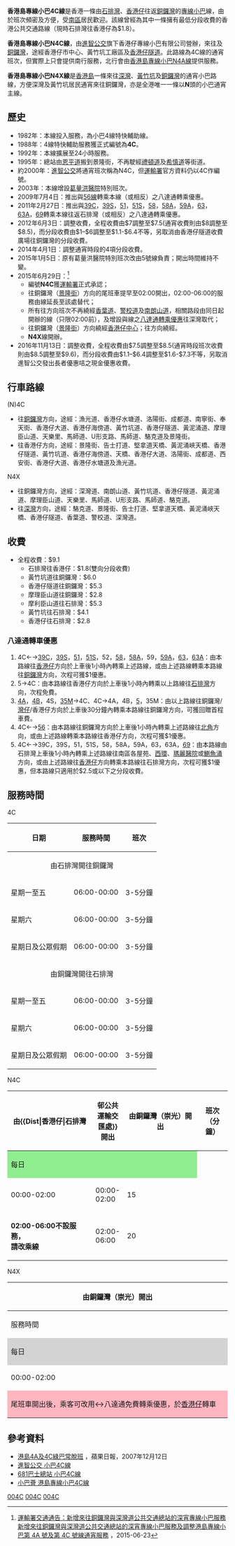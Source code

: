 {{公共汽車路線基礎資訊
|路線名稱=專線小巴4C線
|外文名稱=
|代表圖像= LU77 Hong Kong Island 4C(Right side) 30-06-2019.jpg
|代表圖像二= VU5637 Hong Kong Island 4C 06-04-2019.jpg
|經營者=進智公交
|所屬車廠=
|路線用車=[[豐田Coaster|豐田Coaster]]<br>第四代[[三菱Fuso_Rosa|三菱Fuso Rosa]]
|起點站=[[石排灣邨公共運輸交匯處|香港仔（石排灣）]]
|途經地點=[[香港仔|香港仔]][[南寧街小巴總站|南寧街小巴總站]]、<br> [[香港仔隧道|香港仔隧道]] 
|終點站=[[銅鑼灣|銅鑼灣]]（[[景隆街|景隆街]]）
|路線性質=
|全程行駛里程=
|全程行車時間=
|單程行車時間=18分鐘
|服務時間=
|起點站服務時間=06:00-02:00
|終點站服務時間=24小時服務
|班次頻率=3-5分鐘
|全程收費=$9.1
|分段收費站點=
|去程分段收費站點=石排灣往香港仔中心：$1.8<br>香港仔工業學校往銅鑼灣：$6.0<br>過香港仔隧道後往銅鑼灣：$2.8
|回程分段收費站點=過香港仔隧道後往石排灣：$4.1<br>金豐大廈往石排灣$2.8
|服務時間以外替代路線=[[香港島專線小巴N4A線|香港島專線小巴N4A線]]（北行方向）
|主要競爭交通=[[新巴38線|新巴38線]]<br>[[新巴42線|新巴42線]]<br>[[城巴72線|城巴72線]]<br>（香港仔與銅鑼灣之間）<br>[[城巴76線|城巴76線]]<br>（石排灣與銅鑼灣之間）
|備註=
|走線圖=GM4A4CRtMap.png
|走線圖說明=此線及4A線的走線圖，當中藍線表示只有4A線駛經
}}
{{公共汽車路線基礎資訊
|路線名稱=專線小巴N4X線
|外文名稱=
|代表圖像=HKIMinibusN4X LK3061.jpg
|代表圖像二=
|經營者=進智公交
|所屬車廠=
|路線用車=[[豐田Coaster|豐田Coaster]]<br>第四代[[三菱Fuso_Rosa|三菱Fuso Rosa]]
|起點站=[[銅鑼灣|銅鑼灣]]（[[駱克道|駱克道]]）
|途經地點=[[黃竹坑|黃竹坑]] 
|終點站=[[深灣公共運輸交匯處|深灣]]
|路線性質=
|全程行駛里程=
|全程行車時間=
|單程行車時間=
|起點站服務時間=00:00-02:00
|終點站服務時間=
|班次頻率=30分鐘一班
|全程收費=$10.5
|分段收費站點=
|去程分段收費站點=
|回程分段收費站點=
|服務時間以外替代路線=[[城巴72A線|城巴72A線]]
|主要競爭交通=
|備註=
|走線圖=
|走線圖說明=
}}
'''香港島專線小巴4C線'''是香港一條由[[石排灣_(香港仔)|石排灣]]、[[香港仔|香港仔]]往返[[銅鑼灣|銅鑼灣]]的[[專線小巴|專線小巴]]線，由於班次頻密及方便，受[[南區_(香港)|南區]]居民歡迎。該線曾經為其中一條擁有最低分段收費的香港公共交通路線（現時石排灣往香港仔為$1.8）。

'''香港島專線小巴N4C線'''，由[[進智公交|進智公交]]旗下香港仔專線小巴有限公司營辦，來往{{Dist|香港仔|石排灣||邨公共運輸交匯處}}及[[銅鑼灣|銅鑼灣]]，途經香港仔市中心、黃竹坑工廠區及[[香港仔隧道|香港仔隧道]]。此路線為4C線的通宵班次，但實際上只會提供南行服務，北行會由[[香港島專線小巴N4A線|香港島專線小巴N4A線]]提供服務。

'''香港島專線小巴N4X線'''是[[香港島|香港島]]一條來往[[深灣|深灣]]、[[黃竹坑|黃竹坑]]及[[銅鑼灣|銅鑼灣]]的通宵小巴路線，方便深灣及黃竹坑居民通宵來往銅鑼灣，亦是全港唯一一條以'''N'''頭的小巴通宵主線。

==歷史==
*1982年：本線投入服務，為小巴4線特快輔助線。
*1988年：4線特快輔助服務獲正式編號為'''4C'''。
*1992年：本線擴展至24小時服務。
*1995年：總站由[[恩平道|恩平道]]搬到景隆街，不再駛經[[禮頓道|禮頓道]]及[[希慎道|希慎道]]等街道。
*約2000年：[[進智公交|進智公交]]將通宵班次稱為N4C，但[[運輸署|運輸署]]官方資料仍以4C作編號。
*2003年：本線增設[[葛量洪醫院|葛量洪醫院]]特別班次。
*2009年7月4日：推出與[[香港島專線小巴56線|56線]]轉乘本線（或相反）之八達通轉乘優惠。
*2011年2月27日：推出與[[香港島專線小巴39C線|39C]]，[[香港島專線小巴39S線|39S]]，[[香港島專線小巴51線|51]]，[[香港島專線小巴51S線|51S]]，[[香港島專線小巴58線|58]]，[[香港島專線小巴58A線|58A]]，[[香港島專線小巴59A線|59A]]，[[香港島專線小巴63線|63]]，[[香港島專線小巴63A線|63A]]，[[香港島專線小巴69線|69]]轉乘本線往返石排灣（或相反）之八達通轉乘優惠。
*2012年6月3日：調整收費，全程收費由$7調整至$7.5(通宵收費則由$8調整至$8.5)，而分段收費由$1–$6調整至$1.1-$6.4不等，另取消由香港仔隧道收費廣場往銅鑼灣的分段收費。
*2014年4月1日：調整通宵時段的4項分段收費。
*2015年1月5日：原有葛量洪醫院特別班次改由5號線負責；開出時間維持不變。
*2015年6月29日：<ref>[http://www.td.gov.hk/filemanager/tc/content_13/TOU/2015/ta%20chi.pdf 運輸署交通通告：新增來往銅鑼灣與深灣道公共交通總站的深宵專線小巴服務 新增來往銅鑼灣與深灣道公共交通總站的深宵專線小巴服務及調整港島專線小巴第 4A 號及第 4C 號線通宵服務] {{Wayback|url=http://www.td.gov.hk/filemanager/tc/content_13/TOU/2015/ta%20chi.pdf |date=20210117001129 }}，2015-06-23</ref>
** 編號'''N4C'''獲[[運輸署|運輸署]]正式承認；
** 往銅鑼灣（[[景隆街|景隆街]]）方向的尾班車提早至02:00開出，02:00-06:00的服務由{{HKGMB|N4A}}線延長至該處替代；
** 所有往{{Dist|香港仔|石排灣||邨公共運輸交匯處}}方向班次不再繞經[[香葉道|香葉道]]、[[警校道|警校道]]及[[南朗山道|南朗山道]]，相關路段由同日起開辦的{{HKGMB|N4X}}線（只限02:00前），及增設與{{HKGMB|N59A}}線之[[八達通轉乘優惠|八達通轉乘優惠]]往深灣取代；
** 往銅鑼灣（[[景隆街|景隆街]]）方向繞經[[香港仔中心|香港仔中心]]；往{{Dist|香港仔|石排灣||邨公共運輸交匯處}}方向繞經{{bt|香港仔|西安街}}。
**'''N4X'''線開辦。
*2016年11月13日：調整收費，全程收費由$7.5調整至$8.5(通宵時段班次收費則由$8.5調整至$9.6)，而分段收費由$1.1–$6.4調整至$1.6-$7.3不等，另取消進智公交發出長者優惠咭之現金優惠收費。

==行車路線==
;(N)4C
*往[[銅鑼灣|銅鑼灣]]方向，途經：漁光道、香港仔水塘道、洛陽街、成都道、南寧街、奉天街、香港仔大道、香港仔海傍道、黃竹坑道、香港仔隧道、黃泥涌道、摩理臣山道、天樂里、馬師道、U形支路、馬師道、駱克道及景隆街。
*往香港仔方向，途經：景隆街、告士打道、堅拿道天橋、黃泥涌峽天橋、香港仔隧道、黃竹坑道、香港仔海傍道、天橋、香港仔大道、洛陽街、成都道、西安街、香港仔大道、香港仔水塘道及漁光道。
;N4X
*往銅鑼灣方向，途經：深灣道、南朗山道、黃竹坑道、香港仔隧道、黃泥涌道、摩理臣山道、天樂里、馬師道、U形支路、馬師道、駱克道。
*往[[深灣|深灣]]方向，途經：駱克道、景隆街、告士打道、堅拿道天橋、黃泥涌峽天橋、香港仔隧道、香葉道、警校道、深灣道。

==收費==
*全程收費：$9.1
**石排灣往香港仔：$1.8(雙向分段收費)
**黃竹坑道往銅鑼灣：$6.0
**香港仔隧道往銅鑼灣：$5.3
**摩理臣山道往銅鑼灣：$2.8
**摩利臣山道往石排灣：$5.3
**黃竹坑往石排灣：$4.1
**香港仔往石排灣：$2.8
{{fare-remarks|GMBSection1|fcs=Y}}

===八達通轉車優惠===
#4C←→[[香港島專線小巴39C線|39C]]，[[香港島專線小巴39S線|39S]]，[[香港島專線小巴51線|51]]，[[香港島專線小巴51S線|51S]]，52，[[香港島專線小巴58線|58]]，[[香港島專線小巴58A線|58A]]，59，[[香港島專線小巴59A線|59A]]，[[香港島專線小巴63線|63]]，[[香港島專線小巴63A線|63A]]：由本路線往[[香港仔|香港仔]]方向於上車後1小時內轉乘上述路線，或由上述路線轉乘本路線往[[銅鑼灣|銅鑼灣]]方向，次程可獲$1優惠。 
#5→4C：由本路線往香港仔方向於上車後1小時內轉乘以上路線往[[石排灣_(香港仔)|石排灣]]方向，次程免費。
#[[香港島專線小巴4A線|4A]]，[[香港島專線小巴4B線|4B]]，4S，[[香港島專線小巴35M線|35M]]→4C、4C→4A，4B，[[香港島專線小巴5號線|5]]，35M：由以上路線往銅鑼灣/[[灣仔|灣仔]]/香港仔方向於上車後30分鐘內轉乘本路線往銅鑼灣方向，可獲回贈首程車費。
#4C←→[[香港島專線小巴56線|56]]：由本路線往銅鑼灣方向於上車後1小時內轉乘上述路線往[[北角|北角]]方向，或由上述路線轉乘本路線往香港仔方向，次程可獲$1優惠。
#4C←→39C，39S，51，51S，58，58A，59A，63，63A，[[香港島專線小巴69線|69]]：由本路線由石排灣上車後1小時內轉乘上述路線往南區各屋苑、[[西環|西環]]、[[瑪麗醫院|瑪麗醫院]]或[[鰂魚涌|鰂魚涌]]方向，或由上述路線往[[香港仔|香港仔]]方向轉乘本路線往石排灣方向，次程可獲$1優惠，但本路線只適用於$2.5或以下之分段收費。

==服務時間==
;4C
{| class="wikitable"
! 日期 !! 服務時間 !! 班次
|-
|colspan="3" align="center"|由石排灣開往銅鑼灣
|-
|星期一至五||06:00-00:00||3-5分鐘
|-
|星期六||06:00-00:00||3-5分鐘
|-
|星期日及公眾假期||06:00-00:00||3-5分鐘
|-
|colspan="3" align="center"|由銅鑼灣開往石排灣
|-
|星期一至五||06:00-00:00||3-5分鐘
|-
|星期六||06:00-00:00||3-5分鐘
|-
|星期日及公眾假期||06:00-00:00||3-5分鐘
|}
;N4C
{|class="wikitable" style="text-align:center; width:410px; font-size:13px;"
|-
!style="font-size:100%; width:45%;"|由{{Dist|香港仔|石排灣||邨公共運輸交匯處}}開出
!style="font-size:100%; width:40%;"|由銅鑼灣（崇光）開出
!style="font-size:100%; width:15%;"|班次<br>（分鐘）
|-
!colspan="3" style="background:lightgreen;"|每日
|-
|00:00-02:00||00:00-02:00||15
|-
|'''02:00-06:00不設服務，<br>請改乘{{HKGMB|N4A}}線'''||02:00-06:00||20
|}
;N4X
{| class="wikitable" style="text-align:center; width:320px; font-size:13px;"
! colspan="2" style="font-size:110%; font-size:16px"|由銅鑼灣（崇光）開出
|-
!style="font-size:100%; width:60%;"|服務時間
!style="font-size:100%; width:40%;"|班次（分鐘）
|-
!colspan=2 style="background:lightgrey;"|每日
|-
|00:00-02:00||30
|-
!colspan=2 style="background:lightpink;"|尾班車開出後，乘客可改用{{HKGMB|N4C}}↔{{HKGMB|59A}}八達通免費轉乘優惠，於[[香港仔|香港仔]]轉車
|}

==參考資料==
{{references}}
*[https://hk.news.appledaily.com/local/daily/article/20071212/10523447 港島4A及4C綠巴常脫班] {{Wayback|url=https://hk.news.appledaily.com/local/daily/article/20071212/10523447 |date=20180710164243 }}，蘋果日報，2007年12月12日
*[http://www.amspt.com/jdownloads/Route/HK%20Island/4C.pdf 進智公交 小巴4C線] {{Wayback|url=http://www.amspt.com/jdownloads/Route/HK%20Island/4C.pdf |date=20200907154209 }}
*[http://www.681busterminal.com/version2/index.php?fi=a201&id=13 681巴士總站 小巴4C線] {{Wayback|url=http://www.681busterminal.com/version2/index.php?fi=a201&id=13 |date=20160305044812 }}
*[http://www.16seats.net/chi/gmb/gh_4c.html 小巴薈 港島專線小巴4C線] {{Wayback|url=http://www.16seats.net/chi/gmb/gh_4c.html |date=20210426044422 }}

{{進智公交}}
{{香港南區小巴路線列表}}
{{灣仔區小巴路線列表}}
{{香港仔隧道小巴路線}}

[[Category:香港島小巴路線|004C]]
[[Category:灣仔區小巴路線|004C]]
[[Category:南區小巴路線_(香港)|004C]]